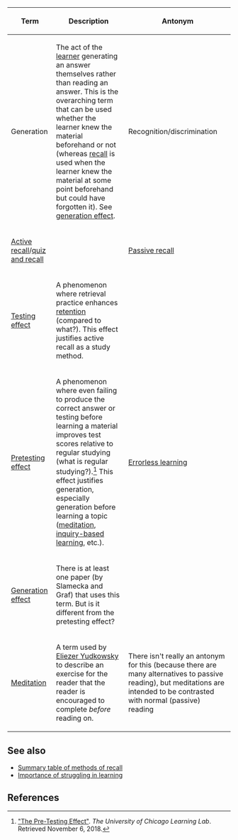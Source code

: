 {| class="sortable wikitable"
! Term !! Description !! Antonym
|-
| Generation || The act of the [[learner]] generating an answer themselves rather than reading an answer. This is the overarching term that can be used whether the learner knew the material beforehand or not (whereas [[recall]] is used when the learner knew the material at some point beforehand but could have forgotten it). See [[generation effect]]. || Recognition/discrimination
|-
| [[Active recall]]/[[quiz and recall]] || || [[Passive recall]]
|-
| [[Testing effect]] || A phenomenon where retrieval practice enhances [[retention]] (compared to what?). This effect justifies active recall as a study method. ||
|-
| [[Pretesting effect]] || A phenomenon where even failing to produce the correct answer or testing before learning a material improves test scores relative to regular studying (what is regular studying?).<ref>[http://learninglab.uchicago.edu/Pre-Testing.html "The Pre-Testing Effect"]. ''The University of Chicago Learning Lab''. Retrieved November 6, 2018.</ref> This effect justifies generation, especially generation before learning a topic ([[meditation]], [[inquiry-based learning]], etc.). || [[Errorless learning]]
|-
| [[Generation effect]] || There is at least one paper (by Slamecka and Graf) that uses this term. But is it different from the pretesting effect? ||
|-
| [[Meditation]] || A term used by [[Eliezer Yudkowsky]] to describe an exercise for the reader that the reader is encouraged to complete ''before'' reading on. || There isn't really an antonym for this (because there are many alternatives to passive reading), but meditations are intended to be contrasted with normal (passive) reading
|}

==See also==

* [[Summary table of methods of recall]]
* [[Importance of struggling in learning]]

==References==

<references/>
